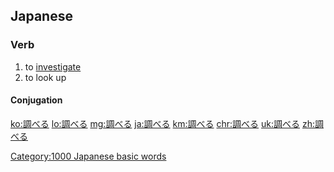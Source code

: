 ==Japanese==
{{ja-kanjitab|調}}
===Verb===
{{ja-verb|tr=trans|type=2|hira=しらべる}}
#to [[investigate]]
#to look up
====Conjugation====
{{ja-ichi|調べ|しらべ|shirabe}}

[[Category:1000 Japanese basic words]]

[[ko:調べる]]
[[lo:調べる]]
[[mg:調べる]]
[[ja:調べる]]
[[km:調べる]]
[[chr:調べる]]
[[uk:調べる]]
[[zh:調べる]]
